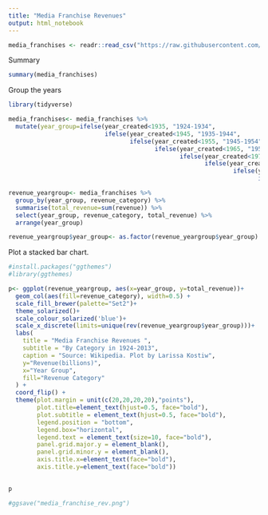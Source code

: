 ---
title: "Media Franchise Revenues"
output: html_notebook
---

```{r}
media_franchises <- readr::read_csv("https://raw.githubusercontent.com/rfordatascience/tidytuesday/master/data/2019/2019-07-02/media_franchises.csv")
```

Summary
```{r}
summary(media_franchises)
```

Group the years
```{r}
library(tidyverse)

media_franchises<- media_franchises %>%
  mutate(year_group=ifelse(year_created<1935, "1924-1934",
                           ifelse(year_created<1945, "1935-1944",
                                  ifelse(year_created<1955, "1945-1954",
                                         ifelse(year_created<1965, "1955-1964",
                                                ifelse(year_created<1975, "1965-1974",
                                                       ifelse(year_created<1985, "1975-1984",
                                                               ifelse(year_created<1995, "1985-1994",
                                                                      ifelse(year_created<2005, "1995-2004", "2005-2013")))))))))

revenue_yeargroup<- media_franchises %>%
  group_by(year_group, revenue_category) %>%
  summarise(total_revenue=sum(revenue)) %>%
  select(year_group, revenue_category, total_revenue) %>%
  arrange(year_group)

revenue_yeargroup$year_group<- as.factor(revenue_yeargroup$year_group)
```
Plot a stacked bar chart. 
```{r}
#install.packages("ggthemes")
#library(ggthemes)

p<- ggplot(revenue_yeargroup, aes(x=year_group, y=total_revenue))+
  geom_col(aes(fill=revenue_category), width=0.5) +
  scale_fill_brewer(palette="Set2")+
  theme_solarized()+
  scale_colour_solarized('blue')+
  scale_x_discrete(limits=unique(rev(revenue_yeargroup$year_group)))+
  labs(
    title = "Media Franchise Revenues ",
    subtitle = "By Category in 1924-2013",
    caption = "Source: Wikipedia. Plot by Larissa Kostiw",
    y="Revenue(billions)",
    x="Year Group",
    fill="Revenue Category"
  ) +
  coord_flip() +
  theme(plot.margin = unit(c(20,20,20,20),"points"),
        plot.title=element_text(hjust=0.5, face="bold"),
        plot.subtitle = element_text(hjust=0.5, face="bold"),
        legend.position = "bottom",
        legend.box="horizontal",
        legend.text = element_text(size=10, face="bold"),
        panel.grid.major.y = element_blank(),
        panel.grid.minor.y = element_blank(),
        axis.title.x=element_text(face="bold"),
        axis.title.y=element_text(face="bold"))
      

p

#ggsave("media_franchise_rev.png")
```

